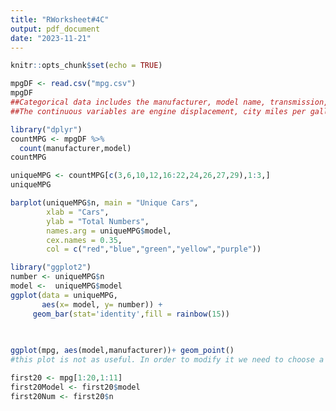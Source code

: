 ```yaml
---
title: "RWorksheet#4C"
output: pdf_document
date: "2023-11-21"
---
```


```r
knitr::opts_chunk$set(echo = TRUE)
```


```r
mpgDF <- read.csv("mpg.csv")
mpgDF
##Categorical data includes the manufacturer, model name, transmission, year, number of cylinders,type of drive train, fuel type and class
##The continuous variables are engine displacement, city miles per gallon, highway miles per gallon
```

```r
library("dplyr")
countMPG <- mpgDF %>%
  count(manufacturer,model)
countMPG
```

```r
uniqueMPG <- countMPG[c(3,6,10,12,16:22,24,26,27,29),1:3,]
uniqueMPG
```

```r

barplot(uniqueMPG$n, main = "Unique Cars",
        xlab = "Cars",
        ylab = "Total Numbers",
        names.arg = uniqueMPG$model,
        cex.names = 0.35,
        col = c("red","blue","green","yellow","purple"))
```

```r
library("ggplot2")
number <- uniqueMPG$n
model <-  uniqueMPG$model
ggplot(data = uniqueMPG, 
       aes(x= model, y= number)) +
     geom_bar(stat='identity',fill = rainbow(15))
   
        
```

```r
ggplot(mpg, aes(model,manufacturer))+ geom_point()
#this plot is not as useful. In order to modify it we need to choose a graph that suits the data set
```

```r
first20 <- mpg[1:20,1:11]
first20Model <- first20$model
first20Num <- first20$n


```